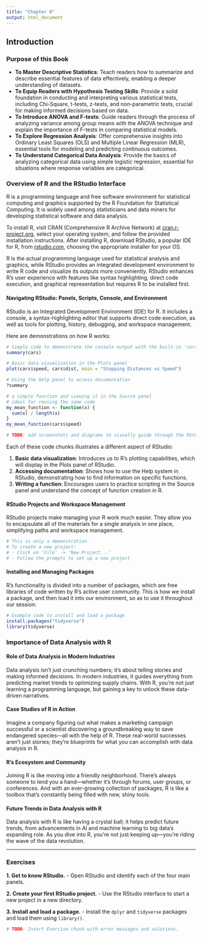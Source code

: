 ```yaml
---
title: "Chapter 0"
output: html_document
---
```


## Introduction

### Purpose of this Book

- **To Master Descriptive Statistics**: Teach readers how to summarize and describe essential features of data effectively, enabling a deeper understanding of datasets.
- **To Equip Readers with Hypothesis Testing Skills**: Provide a solid foundation in conducting and interpreting various statistical tests, including Chi-Square, t-tests, z-tests, and non-parametric tests, crucial for making informed decisions based on data.
- **To Introduce ANOVA and F-tests**: Guide readers through the process of analyzing variance among group means with the ANOVA technique and explain the importance of F-tests in comparing statistical models.
- **To Explore Regression Analysis**: Offer comprehensive insights into Ordinary Least Squares (OLS) and Multiple Linear Regression (MLR), essential tools for modeling and predicting continuous outcomes.
- **To Understand Categorical Data Analysis**: Provide the basics of analyzing categorical data using simple logistic regression, essential for situations where response variables are categorical.

### Overview of R and the RStudio Interface

R is a programming language and free software environment for statistical computing and graphics supported by the R Foundation for Statistical Computing. It is widely used among statisticians and data miners for developing statistical software and data analysis.

To install R, visit CRAN (Comprehensive R Archive Network) at [cran.r-project.org](https://cran.r-project.org/), select your operating system, and follow the provided installation instructions. After installing R, download RStudio, a popular IDE for R, from [rstudio.com](https://www.rstudio.com/products/rstudio/download/), choosing the appropriate installer for your OS.

R is the actual programming language used for statistical analysis and graphics, while RStudio provides an integrated development environment to write R code and visualize its outputs more conveniently. RStudio enhances R's user experience with features like syntax highlighting, direct code execution, and graphical representation but requires R to be installed first.

#### Navigating RStudio: Panels, Scripts, Console, and Environment

RStudio is an Integrated Development Environment (IDE) for R. It includes a console, a syntax-highlighting editor that supports direct code execution, as well as tools for plotting, history, debugging, and workspace management.

Here are demonstrations on how R works:

```r
# Simple code to demonstrate the console output with the built-in 'cars' dataset
summary(cars)
```

```r
# Basic data visualization in the Plots panel
plot(cars$speed, cars$dist, main = "Stopping Distances vs Speed")
```

```r
# Using the Help panel to access documentation
?summary
```

```r

# a simple function and viewing it in the Source panel
# ideal for reusing the same code
my_mean_function <- function(x) {
  sum(x) / length(x)
}
my_mean_function(cars$speed)

# TODO: add screenshots and diagrams to visually guide through the RStudio interface.
```

Each of these code chunks illustrates a different aspect of RStudio:

1. **Basic data visualization**: Introduces us to R's plotting capabilities, which will display in the Plots panel of RStudio.
2. **Accessing documentation**: Shows how to use the Help system in RStudio, demonstrating how to find information on specific functions.
3. **Writing a function**: Encourages users to practice scripting in the Source panel and understand the concept of function creation in R.


#### RStudio Projects and Workspace Management

RStudio projects make managing your R work much easier. They allow you to encapsulate all of the materials for a single analysis in one place, simplifying paths and workspace management.

```r
# This is only a demonstration.
# To create a new project:
# - Click on 'File' -> 'New Project...'
# - Follow the prompts to set up a new project
```

#### Installing and Managing Packages

R’s functionality is divided into a number of packages, which are free libraries of code written by R's active user community. This is how we install a package, and then load it into our environment, so as to use it throughout our session:

```r
# Example code to install and load a package
install.packages("tidyverse")
library(tidyverse)
```


### Importance of Data Analysis with R

#### Role of Data Analysis in Modern Industries
Data analysis isn’t just crunching numbers; it’s about telling stories and making informed decisions. In modern industries, it guides everything from predicting market trends to optimizing supply chains. With R, you're not just learning a programming language, but gaining a key to unlock these data-driven narratives.

#### Case Studies of R in Action
Imagine a company figuring out what makes a marketing campaign successful or a scientist discovering a groundbreaking way to save endangered species—all with the help of R. These real-world successes aren't just stories; they're blueprints for what you can accomplish with data analysis in R.

#### R's Ecosystem and Community
Joining R is like moving into a friendly neighborhood. There’s always someone to lend you a hand—whether it's through forums, user groups, or conferences. And with an ever-growing collection of packages, R is like a toolbox that's constantly being filled with new, shiny tools.

#### Future Trends in Data Analysis with R
Data analysis with R is like having a crystal ball; it helps predict future trends, from advancements in AI and machine learning to big data's expanding role. As you dive into R, you’re not just keeping up—you’re riding the wave of the data revolution.

--- 

### Exercises

**1. Get to know RStudio.**
- Open RStudio and identify each of the four main panels.

**2. Create your first RStudio project.**
- Use the RStudio interface to start a new project in a new directory.

**3. Install and load a package.**
- Install the `dplyr` and `tidyverse` packages and load them using `library()`. 

```r
# TODO: Insert Exercise chunk with error messages and solutions.
```
